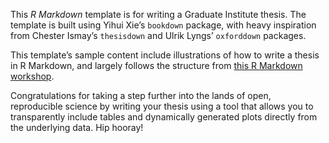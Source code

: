 This *R Markdown* template is for writing a Graduate Institute thesis. 
The template is built using Yihui Xie's `bookdown` package, with heavy inspiration from Chester Ismay's `thesisdown` and Ulrik Lyngs' `oxforddown` packages.

This template's sample content include illustrations of how to write a thesis in R Markdown, and largely follows the structure from [this R Markdown workshop](https://ulyngs.github.io/rmarkdown-workshop-2019/).

Congratulations for taking a step further into the lands of open, reproducible science by writing your thesis using a tool that allows you to transparently include tables and dynamically generated plots directly from the underlying data. Hip hooray!
